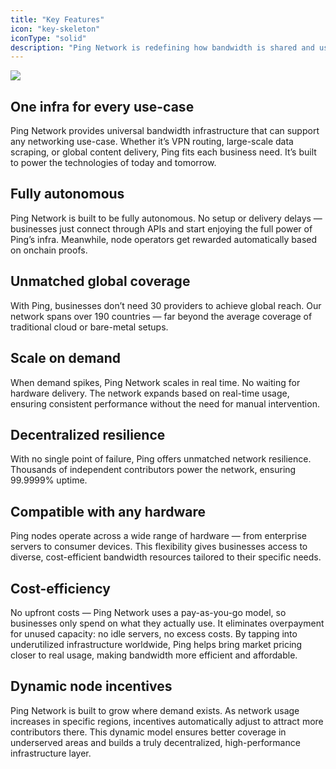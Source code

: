 ```yaml
---
title: "Key Features"
icon: "key-skeleton"
iconType: "solid"
description: "Ping Network is redefining how bandwidth is shared and used, unlocking the potential of decentralized infrastructure for businesses and individuals alike. With its innovative approach, Ping delivers solutions that are efficient, scalable, and tailored to business needs."
---
```


<Frame>
  

  ![](/2ping-docs-KF.png)
</Frame>

## One infra for every use-case

Ping Network provides universal bandwidth infrastructure that can support any networking use-case. Whether it’s VPN routing, large-scale data scraping, or global content delivery, Ping fits each business need. It’s built to power the technologies of today and tomorrow.

## Fully autonomous

Ping Network is built to be fully autonomous. No setup or delivery delays — businesses just connect through APIs and start enjoying the full power of Ping’s infra. Meanwhile, node operators get rewarded automatically based on onchain proofs.

## Unmatched global coverage

With Ping, businesses don’t need 30 providers to achieve global reach. Our network spans over 190 countries — far beyond the average coverage of traditional cloud or bare-metal setups.

## Scale on demand

When demand spikes, Ping Network scales in real time. No waiting for hardware delivery. The network expands based on real-time usage, ensuring consistent performance without the need for manual intervention.

## Decentralized resilience

With no single point of failure, Ping offers unmatched network resilience. Thousands of independent contributors power the network, ensuring 99.9999% uptime.

## Compatible with any hardware

Ping nodes operate across a wide range of hardware — from enterprise servers to consumer devices. This flexibility gives businesses access to diverse, cost-efficient bandwidth resources tailored to their specific needs.

## Cost-efficiency

No upfront costs — Ping Network uses a pay-as-you-go model, so businesses only spend on what they actually use. It eliminates overpayment for unused capacity: no idle servers, no excess costs. By tapping into underutilized infrastructure worldwide, Ping helps bring market pricing closer to real usage, making bandwidth more efficient and affordable.

## Dynamic node incentives

Ping Network is built to grow where demand exists. As network usage increases in specific regions, incentives automatically adjust to attract more contributors there. This dynamic model ensures better coverage in underserved areas and builds a truly decentralized, high-performance infrastructure layer.